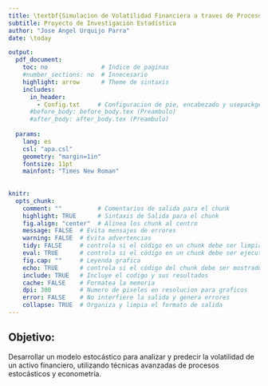 ```yaml
---
title: \textbf{Simulacion de Volatilidad Financiera a traves de Procesos Estocasticos}
subtitle: Proyecto de Investigación Estadística 
author: "Jose Angel Urquijo Parra"
date: \today

output:
  pdf_document:
    toc: no               # Indice de paginas
    #number_sections: no  # Innecesario 
    highlight: arrow      # Theme de sintaxis
    includes:
      in_header:
        - Config.txt     # Configuracion de pie, encabezado y usepackge
      #before_body: before_body.tex (Preambulo)
      #after_body: after_body.tex (Preambulo)
        
  params:
    lang: es
    csl: "apa.csl"
    geometry: "margin=1in"
    fontsize: 11pt
    mainfont: "Times New Roman"
    
        
knitr:
  opts_chunk:
    comment: ""          # Comentarios de salida para el chunk
    highlight: TRUE      # Sintaxis de Salida para el chunk
    fig.align: "center"  # Alinea los chunk al centro
    message: FALSE  # Evita mensajes de errores
    warning: FALSE  # Evita advertencias
    tidy: FALSE     # controla si el código en un chunk debe ser limpiado o reformateado
    eval: TRUE      # controla si el código en un chunk debe ser ejecutado o no al generar
    fig.cap: ""     # Leyenda grafica
    echo: TRUE      # controla si el código del chunk debe ser mostrado en el documento
    include: TRUE   # Incluye el codigo y sus resultados 
    cache: FALSE    # Formatea la memoria
    dpi: 300        # Numero de pixeles en resolucion para graficos
    error: FALSE    # No interfiere la salida y genera errores
    collapse: TRUE  # Organiza y limpia el formato de salida
---
```




## Objetivo:

Desarrollar un modelo estocástico para analizar y predecir la volatilidad de un activo financiero, utilizando técnicas avanzadas de procesos estocásticos y econometría. 






